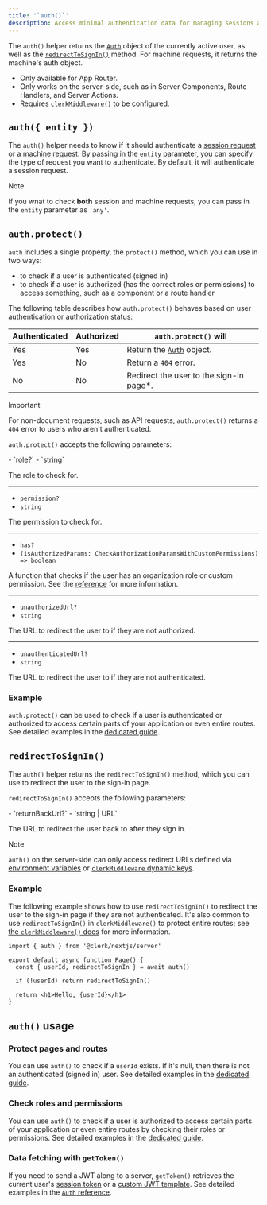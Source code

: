 ```yaml
---
title: '`auth()`'
description: Access minimal authentication data for managing sessions and data fetching.
---
```


The `auth()` helper returns the [`Auth`](/docs/references/backend/types/auth-object) object of the currently active user, as well as the [`redirectToSignIn()`](#redirect-to-sign-in) method. For machine requests, it returns the machine's auth object.

- Only available for App Router.
- Only works on the server-side, such as in Server Components, Route Handlers, and Server Actions.
- Requires [`clerkMiddleware()`](/docs/references/nextjs/clerk-middleware) to be configured.

## `auth({ entity })`

The `auth()` helper needs to know if it should authenticate a [session request](/docs/backend-requests/session-requests/overview) or a [machine request](/docs/machine-requests/overview).
By passing in the `entity` parameter, you can specify the type of request you want to authenticate. By default, it will authenticate a session request.

> [!NOTE]
> If you wnat to check **both** session and machine requests, you can pass in the `entity` parameter as `'any'`.

## `auth.protect()`

`auth` includes a single property, the `protect()` method, which you can use in two ways:

- to check if a user is authenticated (signed in)
- to check if a user is authorized (has the correct roles or permissions) to access something, such as a component or a route handler

The following table describes how `auth.protect()` behaves based on user authentication or authorization status:

| Authenticated | Authorized | `auth.protect()` will |
| - | - | - |
| Yes | Yes | Return the [`Auth`](/docs/references/backend/types/auth-object) object. |
| Yes | No | Return a `404` error. |
| No | No | Redirect the user to the sign-in page\*. |

> [!IMPORTANT]
> For non-document requests, such as API requests, `auth.protect()` returns a `404` error to users who aren't authenticated.

`auth.protect()` accepts the following parameters:

<Properties>
  - `role?`
  - `string`

  The role to check for.

  ---

  - `permission?`
  - `string`

  The permission to check for.

  ---

  - `has?`
  - `(isAuthorizedParams: CheckAuthorizationParamsWithCustomPermissions) => boolean`

  A function that checks if the user has an organization role or custom permission. See the [reference](/docs/references/backend/types/auth-object#has) for more information.

  ---

  - `unauthorizedUrl?`
  - `string`

  The URL to redirect the user to if they are not authorized.

  ---

  - `unauthenticatedUrl?`
  - `string`

  The URL to redirect the user to if they are not authenticated.
</Properties>

### Example

`auth.protect()` can be used to check if a user is authenticated or authorized to access certain parts of your application or even entire routes. See detailed examples in the [dedicated guide](/docs/organizations/verify-user-permissions).

## `redirectToSignIn()`

The `auth()` helper returns the `redirectToSignIn()` method, which you can use to redirect the user to the sign-in page.

`redirectToSignIn()` accepts the following parameters:

<Properties>
  - `returnBackUrl?`
  - `string | URL`

  The URL to redirect the user back to after they sign in.
</Properties>

> [!NOTE]
> `auth()` on the server-side can only access redirect URLs defined via [environment variables](/docs/deployments/clerk-environment-variables#sign-in-and-sign-up-redirects) or [`clerkMiddleware` dynamic keys](/docs/references/nextjs/clerk-middleware#dynamic-keys).

### Example

The following example shows how to use `redirectToSignIn()` to redirect the user to the sign-in page if they are not authenticated. It's also common to use `redirectToSignIn()` in `clerkMiddleware()` to protect entire routes; see [the `clerkMiddleware()` docs](/docs/references/nextjs/clerk-middleware) for more information.

```tsx {{ filename: 'app/page.tsx' }}
import { auth } from '@clerk/nextjs/server'

export default async function Page() {
  const { userId, redirectToSignIn } = await auth()

  if (!userId) return redirectToSignIn()

  return <h1>Hello, {userId}</h1>
}
```

## `auth()` usage

### Protect pages and routes

You can use `auth()` to check if a `userId` exists. If it's null, then there is not an authenticated (signed in) user. See detailed examples in the [dedicated guide](/docs/references/nextjs/read-session-data).

### Check roles and permissions

You can use `auth()` to check if a user is authorized to access certain parts of your application or even entire routes by checking their roles or permissions. See detailed examples in the [dedicated guide](/docs/organizations/verify-user-permissions).

### Data fetching with `getToken()`

If you need to send a JWT along to a server, `getToken()` retrieves the current user's [session token](/docs/backend-requests/session-requests/session-tokens) or a [custom JWT template](/docs/backend-requests/session-requests/making/jwt-templates). See detailed examples in the [`Auth` reference](/docs/references/backend/types/auth-object#get-token).
